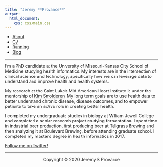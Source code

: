 ```yaml
---
title: "Jeremy **Provance**"
output: 
  html_document:
    css: css/main.css
---
```

<nav>
  <ul>
	  <li><a href="/">About</a></li>
    <li><a href="/cv">CV</a></li>
		<li><a href="/running">Running</a></li>
    <li><a href="/blog">Blog</a></li>
	</ul>
</nav>

***

I'm a PhD candidate at the University of Missouri-Kansas City School of Medicine studying health informatics. My interests are in the intersection of clinical science and technology, specifically how we can leverage data to understand and improve health and health systems. 

My research at the Saint Luke's Mid American Heart Institute is under the mentorship of [Kim Smolderen](http://med.umkc.edu/dir/Smolderen-Kim/). My long term goals are to use health data to better understand chronic disease, disease outcomes, and to empower patients to take an active role in creating better health.

I completed my undergraduate studies in biology at William Jewell College and completed a senior research project studying fermentation. I spent time in industrial beer production, first producing beer at Tallgrass Brewing and then analyzing it at Boulevard Brewing, before attending graduate school. I completed my master's degree in health informatics in 2017.

[Follow me on Twitter!](https://twitter.com/jeremyprovance)

***

<center> Copyright © 2020 Jeremy B Provance </center>

